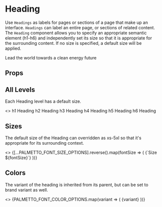 
<Meta
  title="Components/Heading"
  component={Heading}
/>

# Heading

 Use `Headings` as labels for pages or sections of a page that make up an interface. `Headings` can label an entire page, or sections of related content.
 The `Heading` component allows you to specify an appropriate semantic element (h1-h6) and independently set its size so that it is appropriate for the surrounding content.
 If no size is specified, a default size will be applied.

<Canvas isExpanded>
  <Heading as="h1">
    Lead the world towards a clean energy future
  </Heading>
</Canvas>

## Props


<ArgsTable of={Heading} />

## All Levels

Each Heading level has a default size.

<Canvas>
  <Story name="Levels">
    <>
      <Heading as="h1">h1 Heading</Heading>
      <Heading as="h2">h2 Heading</Heading>
      <Heading as="h3">h3 Heading</Heading>
      <Heading as="h4">h4 Heading</Heading>
      <Heading as="h5">h5 Heading</Heading>
      <Heading as="h6">h6 Heading</Heading>
    </>
  </Story>
</Canvas>

## Sizes

The default size of the Heading can overridden as xs-5xl so that it's appropriate for its surrounding context.

<Canvas>
  <Story name="Sizes">
    <>
      {[...PALMETTO_FONT_SIZE_OPTIONS].reverse().map(fontSize => (
        <Heading size={fontSize} key={uuid()}>
          {`Size ${fontSize}`}
        </Heading>
      ))}
    </>
  </Story>
</Canvas>

## Colors

The variant of the heading is inherited from its parent, but can be set to brand variant as well.

<Canvas>
  <Story name="Colors">
    <>
      {PALMETTO_FONT_COLOR_OPTIONS.map(variant => (
        <Heading variant={variant} key={uuid()}>
          {variant}
        </Heading>
      ))}
    </>
  </Story>
</Canvas>
